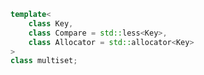 ```cpp
template<
    class Key,
    class Compare = std::less<Key>,
    class Allocator = std::allocator<Key>
>
class multiset;
```
